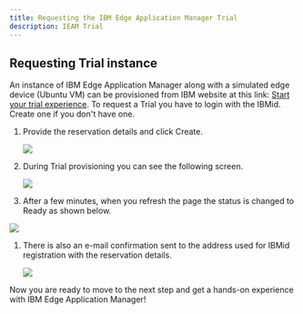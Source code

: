 ```yaml
---
title: Requesting the IBM Edge Application Manager Trial
description: IEAM Trial
---
```



## Requesting Trial instance

   An instance of IBM Edge Application Manager along with a simulated edge device (Ubuntu VM) can be provisioned from IBM website at this link: [Start your trial experience](https://www.ibm.com/demos/new-reservation/e404d96375f442aa182a49b55b1b04a6/). To request a Trial you have to login with the IBMid. Create one if you don't have one.

   1. Provide the reservation details and click Create.

      ![](images/image.png)

   2. During Trial provisioning you can see the following screen.

      ![](images/2021-02-03-16-51-03.png)

   3. After a few minutes, when you refresh the page the status is changed to Ready as shown below.

   ![](images/2021-02-03-16-52-27.png)

   1. There is also an e-mail confirmation sent to the address used for IBMid registration with the reservation details.

      ![](images/2021-02-03-16-53-41.png)

   Now you are ready to move to the next step and get a hands-on experience with IBM Edge Application Manager!
